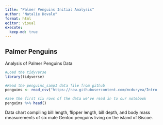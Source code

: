 ```yaml
---
title: "Palmer Penguins Initial Analysis"
author: "Natalie Dovale"
format: html
editor: visual
execute:
  keep-md: true
---
```


## Palmer Penguins

Analysis of Palmer Penguins Data

```r
#Load the tidyverse
library(tidyverse)

#Read the penguins_samp1 data file from github
penguins <- read_csv("https://raw.githubusercontent.com/mcduryea/Intro-to-Bioinformatics/main/data/penguins_samp1.csv")

#See the first six rows of the data we've read in to our notebook
penguins %>% head()
```

Data chart compiling bill length, flipper length, bill depth, and body mass measurements of six male Gentoo penguins living on the island of Biscoe.

